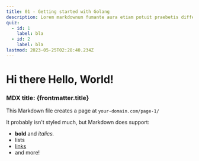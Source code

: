 ```yaml
---
title: 01 - Getting started with Golang
description: Lorem markdownum fumante aura etiam potuit praebetis differt sagittam Thebae quies, praemiaque lepores.
quiz:
  - id: 1
    label: bla
  - id: 2
    label: bla
lastmod: 2023-05-25T02:28:40.234Z
---
```


# Hi there Hello, World!

### MDX title: {frontmatter.title}

This Markdown file creates a page at `your-domain.com/page-1/`

It probably isn't styled much, but Markdown does support:

<Quiz client:only='vue' label='Which term does NOT describe JavaScript?'>
  <Quiz.Option label='Garbage collected' explain='no prize for you' />
  <Quiz.Option label='Intrepreted' explain="Yeah, that ain't it" />
  <Quiz.Option isAnswer xp='5' label='Statically Typed' explain='hella good job' />
</Quiz>

- **bold** and _italics._
- lists
- [links](https://astro.build)
- and more!
